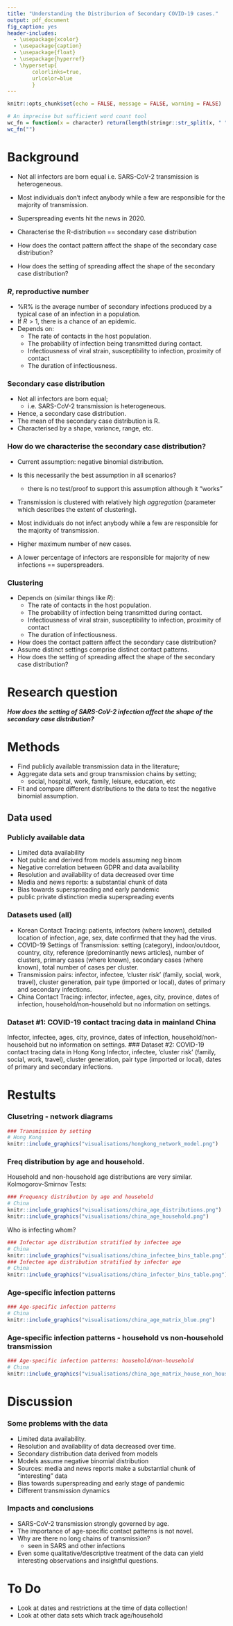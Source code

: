 ```yaml
---
title: "Understanding the Distriburion of Secondary COVID-19 cases."
output: pdf_document
fig_caption: yes
header-includes:
  - \usepackage{xcolor}
  - \usepackage{caption}
  - \usepackage{float}
  - \usepackage{hyperref}
  - \hypersetup{    
        colorlinks=true,
        urlcolor=blue
        }
---
```


```r
knitr::opts_chunk$set(echo = FALSE, message = FALSE, warning = FALSE)
```

```r
# An imprecise but sufficient word count tool 
wc_fn = function(x = character) return(length(stringr::str_split(x, " ")[[1]]))
wc_fn("")
```


# Background
* Not all infectors are born equal i.e. SARS-CoV-2 transmission is heterogeneous.
* Most individuals don’t infect anybody while a few are responsible for the majority of transmission.
* Superspreading events hit the news in 2020.

* Characterise the R-distribution == secondary case distribution
* How does the contact pattern affect the shape of the secondary case distribution?
* How does the setting of spreading affect the shape of the secondary case distribution?

### $R$, reproductive number
* %R% is the average number of secondary infections produced by a typical case of an infection in a population.
* If $R>1$, there is a chance of an epidemic.  
* Depends on: 
  * The rate of contacts in the host population.
  * The probability of infection being transmitted during contact.
  * Infectiousness of viral strain, susceptibility to infection, proximity of contact
  * The duration of infectiousness.

### Secondary case distribution
* Not all infectors are born equal;
  * i.e. SARS-CoV-2 transmission is heterogeneous.
* Hence, a secondary case distribution.
* The mean of the secondary case distribution is R.
* Characterised by a shape, variance, range, etc. 

### How do we characterise the secondary case distribution? 
* Current assumption: negative binomial distribution.
* Is this necessarily the best assumption in all scenarios? 
  * there is no test/proof to support this assumption although it "works"
* Transmission is clustered with relatively high _aggregation_ (parameter which describes the extent of clustering). 

* Most individuals do not infect anybody while a few are responsible for the majority of transmission.
* Higher maximum number of new cases.
* A lower percentage of infectors are responsible for majority of new infections == superspreaders. 

### Clustering
* Depends on (similar things like $R$): 
  * The rate of contacts in the host population. 
  * The probability of infection being transmitted during contact.
  * Infectiousness of viral strain, susceptibility to infection, proximity of contact 
  * The duration of infectiousness.
* How does the contact pattern affect the secondary case distribution? 
* Assume distinct settings comprise distinct contact patterns.
* How does the setting of spreading affect the shape of the secondary case distribution?



# Research question
***How does the setting of SARS-CoV-2 infection affect the shape of the secondary case distribution?***

# Methods
* Find publicly available transmission data in the literature;
* Aggregate data sets and group transmission chains by setting;
  * social, hospital, work, family, leisure, education, etc
* Fit and compare different distributions to the data to test the negative binomial assumption.

## Data used 
### Publicly available data
* Limited data availability
* Not public and derived from models assuming neg binom 
* Negative correlation between GDPR and data availability 
* Resolution and availability of data decreased over time
* Media and news reports: a substantial chunk of data
* Bias towards superspreading and early pandemic
* public private distinction media superspreading events

### Datasets used (all) 
* Korean Contact Tracing: patients, infectors (where known), detailed location of infection, age, sex, date confirmed that they had the virus.
* COVID-19 Settings of Transmission: setting (category), indoor/outdoor, country, city, reference (predominantly news articles), number of clusters, primary cases (where known), secondary cases (where known), total number of cases per cluster.
* Transmission pairs: infector, infectee, ‘cluster risk’ (family, social, work, travel), cluster generation, pair type (imported or local), dates of primary and secondary infections.
* China Contact Tracing: infector, infectee, ages, city, province, dates of infection, household/non-household but no information on settings.

### Dataset #1: COVID-19 contact tracing data in mainland China
Infector, infectee, ages, city, province, dates of infection, household/non-household but no information on settings.
### Dataset #2: COVID-19 contact tracing data in Hong Kong
Infector, infectee, ‘cluster risk’ (family, social, work, travel), cluster generation, pair type (imported or local), dates of primary and secondary infections.



# Restults

### Clusetring - network diagrams

```r
### Transmission by setting 
# Hong Kong
knitr::include_graphics("visualisations/hongkong_network_model.png")
```



### Freq distribution by age and household.
Household and non-household age distributions are very similar. \smallskip \newline
Kolmogorov-Smirnov Tests:
\begin{itemize}
    \item Infector ages: 
        \begin{description}
        \item D = 0.071691, \emph{p-value = 0.0627}
        \end{description}
    \item Infectee ages:
        \begin{description}
        \item D = 0.11277, \emph{p-value = 0.00036}
        \end{description}
    \end{itemize}

```r
### Frequency distribution by age and household
# China
knitr::include_graphics("visualisations/china_age_distributions.png")
knitr::include_graphics("visualisations/china_age_household.png")
```

Who is infecting whom? \medskip \newline

```r
### Infector age distribution stratified by infectee age
# China
knitr::include_graphics("visualisations/china_infectee_bins_table.png")
### Infectee age distribution stratified by infector age
# China
knitr::include_graphics("visualisations/china_infector_bins_table.png")
```

### Age-specific infection patterns 

```r
### Age-specific infection patterns
# China
knitr::include_graphics("visualisations/china_age_matrix_blue.png")
```

### Age-specific infection patterns - household vs non-household transmission

```r
### Age-specific infection patterns: household/non-household
# China
knitr::include_graphics("visualisations/china_age_matrix_house_non_house.png")
```


# Discussion 
### Some problems with the data
* Limited data availability. 
* Resolution and availability of data decreased over time.
* Secondary distribution data derived from models
* Models assume negative binomial distribution 
* Sources: media and news reports make a substantial chunk of “interesting” data 
* Bias towards superspreading and early stage of pandemic
* Different transmission dynamics

### Impacts and conclusions 
* SARS-CoV-2 transmission strongly governed by age.
* The importance of age-specific contact patterns is not novel.
* Why are there no long chains of transmission?
  * seen in SARS and other infections
* Even some qualitative/descriptive treatment of the data can yield interesting observations and insightful questions.

# To Do
* Look at dates and restrictions at the time of data collection!
* Look at other data sets which track age/household





